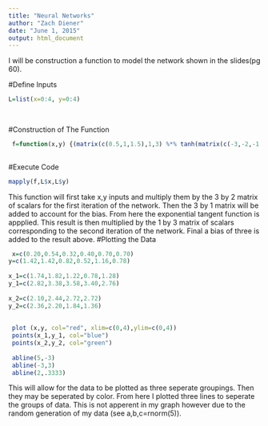 ```yaml
---
title: "Neural Networks"
author: "Zach Diener"
date: "June 1, 2015"
output: html_document
---
```


I will be construction a function to model the network shown in the slides(pg 60). 

#Define Inputs
```r
L=list(x=0:4, y=0:4) 
  
 
```
 

#Construction of The Function
```r

 f=function(x,y) {(matrix(c(0.5,1,1.5),1,3) %*% tanh(matrix(c(-3,-2,-1,3,3,-1),3,2,byrow=T) %*% matrix(c(x,y),2,1)+ matrix(c(6,-6,-3),3,1)))+3}
 
```

#Execute Code
```r
mapply(f,L$x,L$y)
```
This function will first take x,y inputs and multiply them by the 3 by 2 matrix of scalars for the first iteration of the network. Then the 3 by 1 matrix will be added to account for the bias. From here the exponential tangent function is appplied. This result is then multiplied by the 1 by 3 matrix of scalars corresponding to the second iteration of the network. Final a bias of three is added to the result above. 
#Plotting the Data
```r
 x=c(0.20,0.54,0.32,0.40,0.70,0.70)  
y=c(1.42,1.42,0.82,0.52,1.16,0.78)   
  
x_1=c(1.74,1.82,1.22,0.78,1.28)        
y_1=c(2.82,3.38,3.58,3.40,2.76)       
  
x_2=c(2.10,2.44,2.72,2.72)            
y_2=c(2.36,2.20,1.84,1.36)
 
 
 plot (x,y, col="red", xlim=c(0,4),ylim=c(0,4))
 points(x_1,y_1, col="blue")
 points(x_2,y_2, col="green")
 
 abline(5,-3)
 abline(-3,3)
 abline(2,.3333)
``` 
This will allow for the data to be plotted as three seperate groupings. Then they may be seperated by color. From here I plotted three lines to seperate the groups of data. This is not apperent in my graph however due to the random generation of my data (see a,b,c=rnorm(5)).

